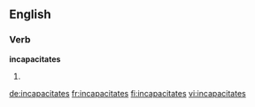 ==English==

===Verb===
'''incapacitates'''

# {{third-person singular of|incapacitate}}

[[de:incapacitates]]
[[fr:incapacitates]]
[[fi:incapacitates]]
[[vi:incapacitates]]